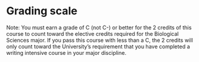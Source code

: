 # Grading scale

Note:  You must earn a grade of C (not C-) or better for the 2 credits of this course to count toward the elective credits required for the Biological Sciences major.  If you pass this course with less than a C, the 2 credits will only count toward the University’s requirement that you have completed a writing intensive course in your major discipline.
